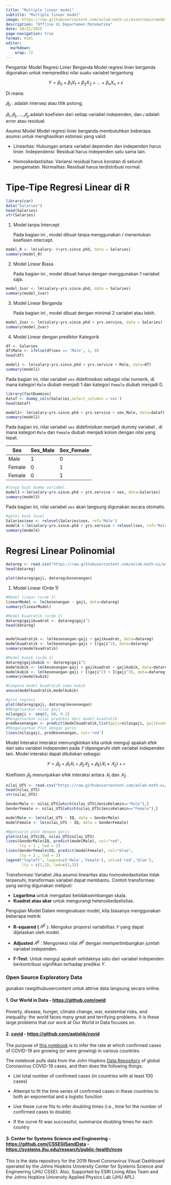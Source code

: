 ```yaml
---
title: "Multiple linear model"
subtitle: "Multiple linear model"
image: https://raw.githubusercontent.com/aslab-math-ui/asset/main/model_linier/static/bg_modul1.jpg
description: "Offline di Departemen Matematika"
date: 10/22/2025
page-navigation: true
format: html
editor: 
  markdown: 
    wrap: 72
---
```


Pengantar Model Regresi Linier Berganda Model regresi linier berganda
digunakan untuk memprediksi nilai suatu variabel tergantung

$$Y = \beta_0 + \beta_1 X_1 + \beta_2 X_2 + \dots + \beta_n X_n + \epsilon$$

Di mana:

$𝛽_0$ : adalah intersep atau titik potong,

$𝛽_1,𝛽_2,\dots,𝛽_𝑝$ adalah koefisien dari setiap variabel independen,
dan $𝜖$ adalah error atau residual.

Asumsi Model Model regresi linier berganda membutuhkan beberapa asumsi
untuk menghasilkan estimasi yang valid:

-   Linearitas: Hubungan antara variabel dependen dan independen harus
    linier. Independensi: Residual harus independen satu sama lain.

-   Homoskedastisitas: Variansi residual harus konstan di seluruh
    pengamatan. Normalitas: Residual harus terdistribusi normal.

# Tipe-Tipe Regresi Linear di R

```r
library(car)
data("Salaries")
head(Salaries)
str(Salaries)

```

1.  Model tanpa Intercept

    Pada bagian ini , model dibuat tanpa menggunakan / menentukan
    koefisien intercept.

```r
model_0 <- lm(salary~ 0+yrs.since.phd, data = Salaries) 
summary(model_0)
```

2.  Model Linear Biasa

    Pada bagian ini , model dibuat hanya dengan menggunakan 1 variabel
    saja.

```r
model_1var <- lm(salary~yrs.since.phd, data = Salaries) 
summary(model_1var)
```

3.  Model Linear Berganda

    Pada bagian ini , model dibuat dengan minimal 2 variabel atau lebih.

```r
model_2var <- lm(salary~yrs.since.phd + yrs.service, data = Salaries) 
summary(model_2var)
```

4.  Model Linear dengan prediktor Kategorik

```r
df <- Salaries
df$Male <- ifelse(df$sex == 'Male', 1, 0) 
head(df)

model1 <- lm(salary~yrs.since.phd + yrs.service + Male, data=df)
summary(model1)
```

Pada bagian ini, nilai variabel `sex` didefinisikan sebagai nilai
numerik, di mana kategori `Male` diubah menjadi 1 dan kategori `Female`
diubah menjadi 0.

```r
library(fastDummies)
dataf <- dummy_cols(Salaries,select_columns ='sex')
head(dataf)

model2<- lm(salary~yrs.since.phd + yrs.service + sex_Male, data=dataf)
summary(model2)
```

Pada bagian ini, nilai variabel `sex` didefinisikan menjadi dummy
variabel , di mana kategori `Male` dan `Female` diubah menjadi kolom
dengan nilai yang tepat.

| Sex    | Sex_Male | Sex_Female |
|--------|----------|------------|
| Male   | 1        | 0          |
| Female | 0        | 1          |
| Female | 0        | 1          |

```r
#tanpa buat dummy variabel
model3 <-lm(salary~yrs.since.phd + yrs.service + sex, data=Salaries)
summary(model3)
```

Pada bagian ini, nilai variabel `sex` akan langsung digunakan secara
otomatis.

```r
#ganti base level
Salaries$sex <- relevel(Salaries$sex, ref='Male')
model4 <-lm(salary~yrs.since.phd + yrs.service + relevel(sex, ref='Male'), data=Salaries)
summary(model4)
```

# Regresi Linear Polinomial

```r
datareg <- read.csv("https://raw.githubusercontent.com/aslab-math-ui/asset/main/model_linier/datasets/datareg.csv")
head(datareg)
```

```r
plot(datareg$gaji, datareg$kesenangan)
```

1.  Model Linear (Orde 1)

```r
#Model linear (orde 1)
linearModel <- lm(kesenangan ~ gaji, data=datareg)
summary(linearModel)
```

```r
#Model Kuadratik (orde 2)
datareg$gajikuadrat <- datareg$gaji^2
head(datareg)


modelkuadratik <- lm(kesenangan~gaji + gajikuadrat, data=datareg)
modelkuadratik <- lm(kesenangan~gaji + I(gaji^2), data=datareg)
summary(modelkuadratik)
```

```r
#Model Kubik (orde 3)
datareg$gajikubik <- datareg$gaji^3
modelkubik <- lm(kesenangan~gaji + gajikuadrat + gajikubik, data=datareg)
modelkubik <- lm(kesenangan~gaji + I(gaji^2) + I(gaji^3), data=datareg)
summary(modelkubik)
```

```r
#Compare model kuadratik sama kubik
anova(modelkuadratik,modelkubik)
```

```r
#plot regresi 
plot(datareg$gaji, datareg$kesenangan)
#Mengeluarkan nilai gaji
nilaigaji <- seq(0, 60, 0.1)
#Mengeluarkan nilai prediksi dari model kuadratik
predkesenangan <- predict(modelkuadratik,list(gaji=nilaigaji, gajikuadrat=nilaigaji^2))
#Mengeluarkan Plot dengan garis
lines(nilaigaji, predkesenangan, col='red')
```

Model Interaksi Interaksi memungkinkan kita untuk menguji apakah efek
dari satu variabel independen pada $𝑌$ dipengaruhi oleh variabel
independen lain. Model interaksi dapat dituliskan sebagai:

$$𝑌=𝛽_0 +𝛽_1 𝑋_1 + 𝛽_2𝑋_2 +𝛽_3(𝑋_1×𝑋_2)+𝜖$$

Koefisien $𝛽_3$ menunjukkan efek interaksi antara $𝑋_1$ dan $𝑋_2$ .

```r
nilai_UTS <- read.csv("https://raw.githubusercontent.com/aslab-math-ui/asset/main/model_linier/datasets/nilai_UTS.csv")
head(nilai_UTS)
str(nilai_UTS)

GenderMale <- nilai_UTS[which(nilai_UTS$JenisKelamin=="Male"),]
GenderFemale <- nilai_UTS[which(nilai_UTS$JenisKelamin=="Female"),]

modelMale <- lm(nilai_UTS ~ IQ, data = GenderMale)
modelFemale <- lm(nilai_UTS ~ IQ, data = GenderFemale)

#Ngeluarin plot dengan garis 
plot(nilai_UTS$IQ, nilai_UTS$nilai_UTS)
lines(GenderMale$IQ, predict(modelMale), col="red",
      lty = 1 , lwd = 2)
lines(GenderFemale$IQ, predict(modelFemale), col="blue",
      lty = 2 , lwd = 2)
legend("topleft", legend=c('Male','Female'), col=c('red','blue'),
       lty = c(1,2), lwd=c(2,2))
```

Transformasi Variabel Jika asumsi linearitas atau homoskedastisitas
tidak terpenuhi, transformasi variabel dapat membantu. Contoh
transformasi yang sering digunakan meliputi:

-   **Logaritma** untuk mengatasi ketidakseimbangan skala.
-   **Kuadrat atau akar** untuk mengurangi heteroskedastisitas.

Pengujian Model Dalam mengevaluasi model, kita biasanya menggunakan
beberapa metrik:

-   **R-squared (** $𝑅^2$ ): Mengukur proporsi variabilitas $𝑌$ yang
    dapat dijelaskan oleh model.

-   **Adjusted** $𝑅^2$ : Mengoreksi nilai $𝑅^2$ dengan mempertimbangkan
    jumlah variabel independen.

-   **F-Test**: Untuk menguji apakah setidaknya satu dari variabel
    independen berkontribusi signifikan terhadap prediksi $Y$.

### Open Source Exploratory Data 

gunakan rawgithubusercontent untuk attrive data langsung secara online.

#### **1. Our World in Data -** <https://github.com/owid>

Poverty, disease, hunger, climate change, war, existential risks, and
inequality: the world faces many great and terrifying problems. It is
these large problems that our work at Our World in Data focuses on.

#### 2. [covid](https://github.com/aatishb/covid) - <https://github.com/aatishb/covid>

The purpose of [this
notebook](https://github.com/aatishb/covid/blob/master/curvefit.ipynb)
is to infer the rate at which confirmed cases of COVID-19 are growing
(or were growing) in various countries.

The notebook pulls data from the John Hopkins [Data
Repository](https://github.com/CSSEGISandData/COVID-19) of global
Coronavirus COVID-19 cases, and then does the following things:

-   List total number of confirmed cases (in countries with at least 100
    cases)

-   Attempt to fit the time series of confirmed cases in these countries
    to both an exponential and a logistic function

-   Use these curve fits to infer doubling times (i.e., time for the
    number of confirmed cases to double)

-   If the curve fit was successful, summarize doubling times for each
    country

#### 3. Center for Systems Science and Engineering - <https://github.com/CSSEGISandData> - <https://systems.jhu.edu/research/public-health/ncov>

This is the data repository for the 2019 Novel Coronavirus Visual
Dashboard operated by the Johns Hopkins University Center for Systems
Science and Engineering (JHU CSSE). Also, Supported by ESRI Living Atlas
Team and the Johns Hopkins University Applied Physics Lab (JHU APL).
